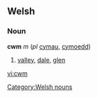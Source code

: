 ==Welsh==

===Noun===
'''cwm''' ''m'' (''pl'' [[cymau]], [[cymoedd]])
# [[valley]], [[dale]], [[glen]]

[[Category:Welsh nouns]]

[[vi:cwm]]